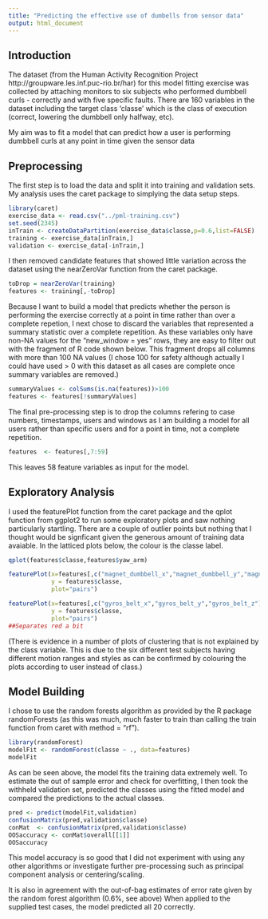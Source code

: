 ```yaml
---
title: "Predicting the effective use of dumbells from sensor data"
output: html_document
---
```


## Introduction

The dataset (from the Human Activity Recognition Project http://groupware.les.inf.puc-rio.br/har) for this model fitting exercise was collected by attaching monitors to six subjects who performed dumbbell curls - correctly and with five specific faults. There are 160 variables in the dataset including the target class 'classe' which is the class of execution (correct, lowering the dumbbell only halfway, etc).

My aim was to fit a model that can predict how a user is performing dumbbell curls at any point in time given the sensor data

## Preprocessing

The first step is to load the data and split it into training and validation sets. My analysis uses the caret package to simplying the data setup steps.
```r
library(caret)
exercise_data <- read.csv("../pml-training.csv")
set.seed(2345)
inTrain <- createDataPartition(exercise_data$classe,p=0.6,list=FALSE)
training <- exercise_data[inTrain,]
validation <- exercise_data[-inTrain,]
```

I then removed candidate features that showed little variation across the dataset using the nearZeroVar function from the caret package.
```r
toDrop = nearZeroVar(training)
features <- training[,-toDrop]
```

Because I want to build a model that predicts whether the person is performing the exercise correctly at a point in time rather than over a complete repetion, I next chose to discard the variables that represented a summary statistic over a complete repetition. As these variables only have non-NA values for the "new_window = yes" rows, they are easy to filter out with the fragment of R code shown below. This fragment drops all columns with more than 100 NA values (I chose 100 for safety although actually I could have used > 0 with this dataset as all cases are complete once summary variables are removed.)

```r
summaryValues <- colSums(is.na(features))>100
features <- features[!summaryValues]
```

The final pre-processing step is to drop the columns refering to case numbers, timestamps, users and windows as I am building a model for all users rather than specific users and for a point in time, not a complete repetition.
```r
features  <- features[,7:59]
```

This leaves 58 feature variables as input for the model. 

## Exploratory Analysis

I used the featurePlot function from the caret package and the qplot function from ggplot2 to run some exploratory plots and saw nothing particularly startling. There are a couple of outlier points but nothing that I thought would be signficant given the generous amount of training data avaiable. In the latticed plots below, the colour is the classe label.

```r
qplot(features$classe,features$yaw_arm)

featurePlot(x=features[,c("magnet_dumbbell_x","magnet_dumbbell_y","magnet_dumbbell_z")],
            y = features$classe,
            plot="pairs")

featurePlot(x=features[,c("gyros_belt_x","gyros_belt_y","gyros_belt_z")],
            y = features$classe,
            plot="pairs")
##Separates red a bit

```
(There is evidence in a number of plots of clustering that is not explained by the class variable. This is due to the six different test subjects having different motion ranges and styles as can be confirmed by colouring the plots according to user instead of class.)

## Model Building

I chose to use the random forests algorithm as provided by the R package randomForests (as this was much, much faster to train than calling the train function from caret with method = "rf").

```r
library(randomForest)
modelFit <- randomForest(classe ~ ., data=features)
modelFit
```

As can be seen above, the model fits the training data extremely well. To estimate the out of sample error and check for overfitting, I then took the withheld validation set, predicted the classes using the fitted model and compared the predictions to the actual classes.

```r
pred <- predict(modelFit,validation)
confusionMatrix(pred,validation$classe)
conMat  <- confusionMatrix(pred,validation$classe)
OOSaccuracy <- conMat$overall[[1]]
OOSaccuracy
```

This model accuracy is so good that I did not experiment with using any other algorithms or investigate further pre-processing such as principal component analysis or centering/scaling. 

It is also in agreement with the out-of-bag estimates of error rate given by the random forest algorithm (0.6%, see above)  When applied to the supplied test cases, the model predicted all 20 correctly.

